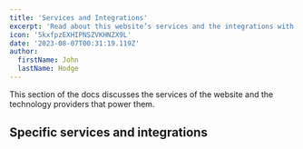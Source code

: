 ```yaml
---
title: 'Services and Integrations'
excerpt: 'Read about this website’s services and the integrations with technology providers that power them.'
icon: '5kxfpzEXHIPNSZVKHNZX9L'
date: '2023-08-07T00:31:19.119Z'
author:
  firstName: John
  lastName: Hodge
---
```



This section of the docs discusses the services of the website and the technology providers that power them.

<GlobalCallout
  message='This website is still being actively updated, there are a lot of products and integrations to discuss and new services are being documented'
  type='alert'
/>

## Specific services and integrations
